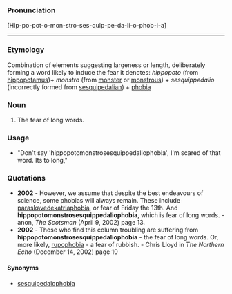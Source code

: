 ===Pronunciation===

[Hip-po-pot-o-mon-stro-ses-quip-pe-da-li-o-phob-i-a]
<hr>

===Etymology===
Combination of elements suggesting largeness or length, deliberately forming a word likely to induce the fear it denotes: ''hippopoto'' (from [[hippopotamus]])+ ''monstro'' (from [[monster]] or [[monstrous]]) + ''sesquippedalio'' (incorrectly formed from [[sesquipedalian]]) + [[phobia]]

===Noun===

#The fear of long words.

===Usage===

*"Don't say 'hippopotomonstrosesquippedaliophobia', I'm scared of that word. Its to long,"

===Quotations===

*'''2002''' - However, we assume that despite the best endeavours of science, some phobias will always remain. These include [[paraskavedekatriaphobia]], or fear of Friday the 13th. And '''hippopotomonstrosesquippedaliophobia''', which is fear of long words.  - anon, ''The Scotsman'' (April 9, 2002) page 13.
*'''2002''' - Those who find this column troubling are suffering from '''hippopotomonstrosesquippedaliophobia''' - the fear of long words. Or, more likely, [[rupophobia]] - a fear of rubbish. - Chris Lloyd in ''The Northern Echo'' (December 14, 2002) page 10

====Synonyms====

*[[sesquipedalophobia]]

<!--is this useful?
====Other====

Not actually anything to do with monstrous hippos.
-->